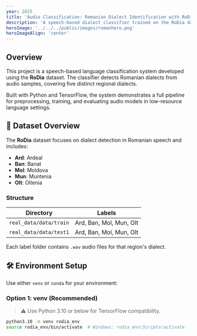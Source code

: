```yaml
---
year: 2025
title: 'Audio Classification: Romanian Dialect Identification with RoDia'
description: 'A speech-based dialect classifier trained on the RoDia dataset for Romanian regional language detection.'
heroImage: '../../../public/images/romanhero.png'
heroImageAlign: 'center'
---
```



## Overview

This project is a speech-based language classification system developed using the **RoDia** dataset. The classifier detects Romanian dialects from audio samples, covering five distinct regional dialects.

Built with Python and TensorFlow, the system demonstrates a full pipeline for preprocessing, training, and evaluating audio models in low-resource language settings.

## 🧩 Dataset Overview

The **RoDia** dataset focuses on dialect detection in Romanian speech and includes:

- **Ard**: Ardeal  
- **Ban**: Banat  
- **Mol**: Moldova  
- **Mun**: Muntenia  
- **Olt**: Oltenia  

### Structure

| Directory              | Labels                    |
|------------------------|---------------------------|
| `real_data/data/train` | Ard, Ban, Mol, Mun, Olt   |
| `real_data/data/test1` | Ard, Ban, Mol, Mun, Olt   |

Each label folder contains `.wav` audio files for that region's dialect.

## 🛠️ Environment Setup

Use either `venv` or `conda` for your environment:

### Option 1: venv (Recommended)

> ⚠️ Use Python 3.10 or below for TensorFlow compatibility.

```bash
python3.10 -m venv rodia_env
source rodia_env/bin/activate  # Windows: rodia_env\Scripts\activate
